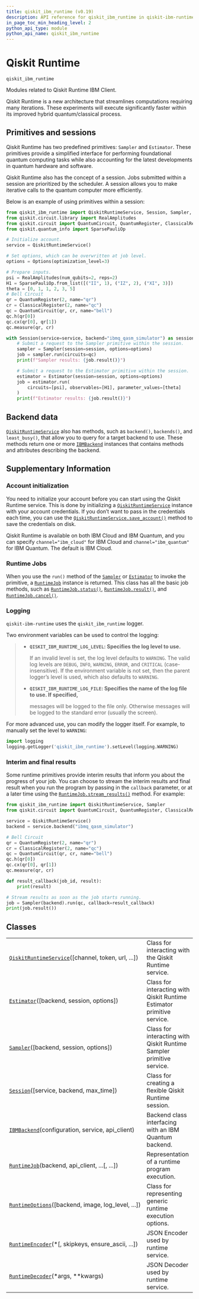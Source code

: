 ```yaml
---
title: qiskit_ibm_runtime (v0.19)
description: API reference for qiskit_ibm_runtime in qiskit-ibm-runtime v0.19
in_page_toc_min_heading_level: 2
python_api_type: module
python_api_name: qiskit_ibm_runtime
---
```


<span id="qiskit-runtime-qiskit-ibm-runtime" />

<span id="module-qiskit_ibm_runtime" />

# Qiskit Runtime

`qiskit_ibm_runtime`

Modules related to Qiskit Runtime IBM Client.

Qiskit Runtime is a new architecture that streamlines computations requiring many iterations. These experiments will execute significantly faster within its improved hybrid quantum/classical process.

## Primitives and sessions

Qiskit Runtime has two predefined primitives: `Sampler` and `Estimator`. These primitives provide a simplified interface for performing foundational quantum computing tasks while also accounting for the latest developments in quantum hardware and software.

Qiskit Runtime also has the concept of a session. Jobs submitted within a session are prioritized by the scheduler. A session allows you to make iterative calls to the quantum computer more efficiently.

Below is an example of using primitives within a session:

```python
from qiskit_ibm_runtime import QiskitRuntimeService, Session, Sampler, Estimator, Options
from qiskit.circuit.library import RealAmplitudes
from qiskit.circuit import QuantumCircuit, QuantumRegister, ClassicalRegister
from qiskit.quantum_info import SparsePauliOp

# Initialize account.
service = QiskitRuntimeService()

# Set options, which can be overwritten at job level.
options = Options(optimization_level=3)

# Prepare inputs.
psi = RealAmplitudes(num_qubits=2, reps=2)
H1 = SparsePauliOp.from_list([("II", 1), ("IZ", 2), ("XI", 3)])
theta = [0, 1, 1, 2, 3, 5]
# Bell Circuit
qr = QuantumRegister(2, name="qr")
cr = ClassicalRegister(2, name="qc")
qc = QuantumCircuit(qr, cr, name="bell")
qc.h(qr[0])
qc.cx(qr[0], qr[1])
qc.measure(qr, cr)

with Session(service=service, backend="ibmq_qasm_simulator") as session:
    # Submit a request to the Sampler primitive within the session.
    sampler = Sampler(session=session, options=options)
    job = sampler.run(circuits=qc)
    print(f"Sampler results: {job.result()}")

    # Submit a request to the Estimator primitive within the session.
    estimator = Estimator(session=session, options=options)
    job = estimator.run(
        circuits=[psi], observables=[H1], parameter_values=[theta]
    )
    print(f"Estimator results: {job.result()}")
```

## Backend data

[`QiskitRuntimeService`](qiskit-runtime-service "qiskit_ibm_runtime.QiskitRuntimeService") also has methods, such as `backend()`, `backends()`, and `least_busy()`, that allow you to query for a target backend to use. These methods return one or more [`IBMBackend`](ibm-backend "qiskit_ibm_runtime.IBMBackend") instances that contains methods and attributes describing the backend.

## Supplementary Information

### Account initialization

You need to initialize your account before you can start using the Qiskit Runtime service. This is done by initializing a [`QiskitRuntimeService`](qiskit-runtime-service "qiskit_ibm_runtime.QiskitRuntimeService") instance with your account credentials. If you don’t want to pass in the credentials each time, you can use the [`QiskitRuntimeService.save_account()`](qiskit-runtime-service#save_account "qiskit_ibm_runtime.QiskitRuntimeService.save_account") method to save the credentials on disk.

Qiskit Runtime is available on both IBM Cloud and IBM Quantum, and you can specify `channel="ibm_cloud"` for IBM Cloud and `channel="ibm_quantum"` for IBM Quantum. The default is IBM Cloud.

### Runtime Jobs

When you use the `run()` method of the [`Sampler`](sampler "qiskit_ibm_runtime.Sampler") or [`Estimator`](estimator "qiskit_ibm_runtime.Estimator") to invoke the primitive, a [`RuntimeJob`](runtime-job "qiskit_ibm_runtime.RuntimeJob") instance is returned. This class has all the basic job methods, such as [`RuntimeJob.status()`](runtime-job#status "qiskit_ibm_runtime.RuntimeJob.status"), [`RuntimeJob.result()`](runtime-job#result "qiskit_ibm_runtime.RuntimeJob.result"), and [`RuntimeJob.cancel()`](runtime-job#cancel "qiskit_ibm_runtime.RuntimeJob.cancel").

### Logging

`qiskit-ibm-runtime` uses the `qiskit_ibm_runtime` logger.

Two environment variables can be used to control the logging:

> *   **`QISKIT_IBM_RUNTIME_LOG_LEVEL`: Specifies the log level to use.**
>
>     If an invalid level is set, the log level defaults to `WARNING`. The valid log levels are `DEBUG`, `INFO`, `WARNING`, `ERROR`, and `CRITICAL` (case-insensitive). If the environment variable is not set, then the parent logger’s level is used, which also defaults to `WARNING`.
>
> *   **`QISKIT_IBM_RUNTIME_LOG_FILE`: Specifies the name of the log file to use. If specified,**
>
>     messages will be logged to the file only. Otherwise messages will be logged to the standard error (usually the screen).

For more advanced use, you can modify the logger itself. For example, to manually set the level to `WARNING`:

```python
import logging
logging.getLogger('qiskit_ibm_runtime').setLevel(logging.WARNING)
```

### Interim and final results

Some runtime primitives provide interim results that inform you about the progress of your job. You can choose to stream the interim results and final result when you run the program by passing in the `callback` parameter, or at a later time using the [`RuntimeJob.stream_results()`](runtime-job#stream_results "qiskit_ibm_runtime.RuntimeJob.stream_results") method. For example:

```python
from qiskit_ibm_runtime import QiskitRuntimeService, Sampler
from qiskit.circuit import QuantumCircuit, QuantumRegister, ClassicalRegister

service = QiskitRuntimeService()
backend = service.backend("ibmq_qasm_simulator")

# Bell Circuit
qr = QuantumRegister(2, name="qr")
cr = ClassicalRegister(2, name="qc")
qc = QuantumCircuit(qr, cr, name="bell")
qc.h(qr[0])
qc.cx(qr[0], qr[1])
qc.measure(qr, cr)

def result_callback(job_id, result):
    print(result)

# Stream results as soon as the job starts running.
job = Sampler(backend).run(qc, callback=result_callback)
print(job.result())
```

## Classes

|                                                                                                                         |                                                                        |
| ----------------------------------------------------------------------------------------------------------------------- | ---------------------------------------------------------------------- |
| [`QiskitRuntimeService`](qiskit-runtime-service "qiskit_ibm_runtime.QiskitRuntimeService")(\[channel, token, url, ...]) | Class for interacting with the Qiskit Runtime service.                 |
| [`Estimator`](estimator "qiskit_ibm_runtime.Estimator")(\[backend, session, options])                                   | Class for interacting with Qiskit Runtime Estimator primitive service. |
| [`Sampler`](sampler "qiskit_ibm_runtime.Sampler")(\[backend, session, options])                                         | Class for interacting with Qiskit Runtime Sampler primitive service.   |
| [`Session`](session "qiskit_ibm_runtime.Session")(\[service, backend, max\_time])                                       | Class for creating a flexible Qiskit Runtime session.                  |
| [`IBMBackend`](ibm-backend "qiskit_ibm_runtime.IBMBackend")(configuration, service, api\_client)                        | Backend class interfacing with an IBM Quantum backend.                 |
| [`RuntimeJob`](runtime-job "qiskit_ibm_runtime.RuntimeJob")(backend, api\_client, ...\[, ...])                          | Representation of a runtime program execution.                         |
| [`RuntimeOptions`](runtime-options "qiskit_ibm_runtime.RuntimeOptions")(\[backend, image, log\_level, ...])             | Class for representing generic runtime execution options.              |
| [`RuntimeEncoder`](runtime-encoder "qiskit_ibm_runtime.RuntimeEncoder")(\*\[, skipkeys, ensure\_ascii, ...])            | JSON Encoder used by runtime service.                                  |
| [`RuntimeDecoder`](runtime-decoder "qiskit_ibm_runtime.RuntimeDecoder")(\*args, \*\*kwargs)                             | JSON Decoder used by runtime service.                                  |

